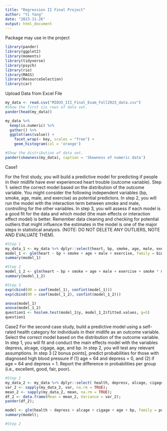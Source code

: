 ```yaml
---
title: "Regression II Final Project"
author: "Yi Yang"
date: "2023-11-26"
output: html_document
---
```

Package may use in the project
```r
library(pander)
library(ggplot2)
library(moments)
library(tidyverse)
library(psych)
library(rio)
library(MASS)
library(ResourceSelection)
library(car)
```

Upload Data from Excel File
```r
my_data <- read.csv("MIDUS_III_Final_Exam_Fall2023_data.csv")
#Show the first six rows of data set. 
pander(head(my_data))

my_data %>%
  keep(is.numeric) %>% 
  gather() %>% 
  ggplot(aes(value)) +
    facet_wrap(~ key, scales = "free") +
    geom_histogram(col = 'orange')

#Show the distribution of data set. 
pander(skewness(my_data), caption = 'Skewness of numeric data')
```

Case1

For the first study, you will build a predictive model for predicting if people in their midlife have ever experienced heart trouble (outcome variable). 
Step 1: select the correct model based on the distribution of the outcome variable. You might consider the following independent variables (bp, smoke, age, male, and exercise) as potential predictors. 
In step 2, you will run the model with the interaction term between smoke and male, controlling for the other variables. 
In step 3, you will assess if each model is a good fit for the data and which model (the main effects or interaction effect model) is better. Remember data cleaning and checking for potential outliers that might influence the estimates in the model is one of the major steps in statistical analysis. (NOTE: DO NOT DELETE ANY OUTLIERS, NOTE AND EVALUATE THEM).
```r
#Step 1
my_data_1 <- my_data %>% dplyr::select(heart, bp, smoke, age, male, exercise);
model_1 <- glm(heart ~ bp + smoke + age + male + exercise, family = binomial, data = my_data_1);
summary(model_1)

#Step 2
model_1_2 <- glm(heart ~ bp + smoke + age + male + exercise + smoke * male, family = binomial, data = my_data_1);
summary(model_1_2)

#Step 3
exp(cbind(OR = coef(model_1), confint(model_1)))
exp(cbind(OR = coef(model_1_2), confint(model_1_2)))

anova(model_1)
anova(model_1_2)
question1 <- hoslem.test(model_1$y, model_1_2$fitted.values, g=5)
question1
```

Case2
For the second case study, build a predictive model using a self-rated health category for individuals in their midlife as an outcome variable. Select the correct model based on the distribution of the outcome variable. 
In step 1, you will fit and conduct the main effects model with the variables depress, alcage, cigage, age, and bp. 
In step 2, you will test any relevant assumptions. 
In step 3 [2 bonus points], predict probabilities for those with diagnosed high blood pressure if (1) age = 64 and depress = 0, and (2) if age = 64 and depress = 1. Report the difference in probabilities per group (i.e., excellent, good, fair, poor).
```r
#Step 1
my_data_2 <- my_data %>% dplyr::select( health, depress, alcage, cigage, age, bp);
var_2 <- sapply(my_data_2, var, na.rm = TRUE);
mean_2 <- sapply(my_data_2, mean, na.rm = TRUE);
df_2 <- data.frame(Mean = mean_2, Variance = var_2);
pander(df_2);

model <- glm(health ~ depress + alcage + cigage + age + bp, family = poisson, data = my_data_2);
summary(model);

#Step 2

```